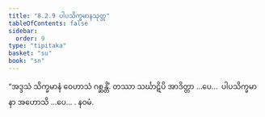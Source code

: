 ```yaml
---
title: "8.2.9 ပါပသိက္ခမာနသုတ္တ"
tableOfContents: false
sidebar:
  order: 9
type: "tipitaka"
basket: "su"
book: "sn"
---
```



<DynamicBreadcrumb />

<Division number="220" book="sn" e="ch" v="18" p="310">

<Paragraph number="1200" book="sn">
“အဒ္ဒသံ သိက္ခမာနံ ဝေဟာသံ ဂစ္ဆန္တိံ. တဿာ သင်္ဃာဋိပိ အာဒိတ္တာ …ပေ…  ပါပသိက္ခမာနာ အဟောသိ …ပေ… .

</Paragraph>
</Division>

<Paragraph number="1201" type="center" book="sn">
နဝမံ.
</Paragraph>